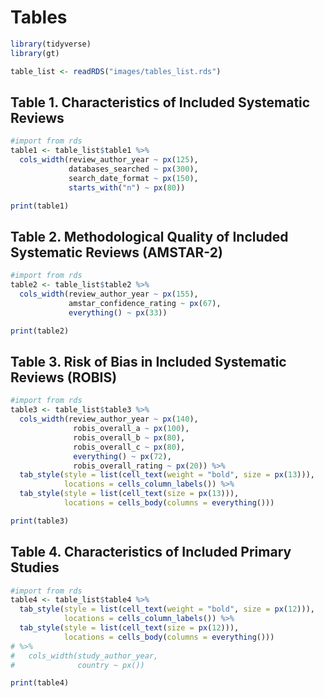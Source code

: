 # Tables

```r
library(tidyverse)
library(gt)

table_list <- readRDS("images/tables_list.rds")

```

## Table 1. Characteristics of Included Systematic Reviews


```r
#import from rds
table1 <- table_list$table1 %>% 
  cols_width(review_author_year ~ px(125), 
             databases_searched ~ px(300), 
             search_date_format ~ px(150), 
             starts_with("n") ~ px(80))

print(table1)

```


## Table 2. Methodological Quality of Included Systematic Reviews (AMSTAR-2)

```r
#import from rds
table2 <- table_list$table2 %>% 
  cols_width(review_author_year ~ px(155),
             amstar_confidence_rating ~ px(67),
             everything() ~ px(33))

print(table2)

```


## Table 3. Risk of Bias in Included Systematic Reviews (ROBIS)


```r
#import from rds
table3 <- table_list$table3 %>% 
  cols_width(review_author_year ~ px(140),
              robis_overall_a ~ px(100),
              robis_overall_b ~ px(80),
              robis_overall_c ~ px(80),
              everything() ~ px(72),
              robis_overall_rating ~ px(20)) %>% 
  tab_style(style = list(cell_text(weight = "bold", size = px(13))),
            locations = cells_column_labels()) %>% 
  tab_style(style = list(cell_text(size = px(13))),
            locations = cells_body(columns = everything())) 

print(table3)

```


## Table 4. Characteristics of Included Primary Studies

```r
#import from rds
table4 <- table_list$table4 %>% 
  tab_style(style = list(cell_text(weight = "bold", size = px(12))),
            locations = cells_column_labels()) %>% 
  tab_style(style = list(cell_text(size = px(12))),
            locations = cells_body(columns = everything()))
# %>% 
#   cols_width(study_author_year,
#              country ~ px())

print(table4)

```


